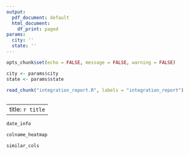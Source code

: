 ```yaml
---
output:
  pdf_document: default
  html_document:
    df_print: paged
params:
  city: ''
  state: ''
---
```



```r
opts_chunk$set(echo = FALSE, message = FALSE, warning = FALSE)

city <- params$city
state <- params$state

read_chunk("integration_report.R", labels = "integration_report")
```

```r
```

---
title: `r title`
---

```r
date_info
```

```r
colname_heatmap
```

```r
similar_cols
```
